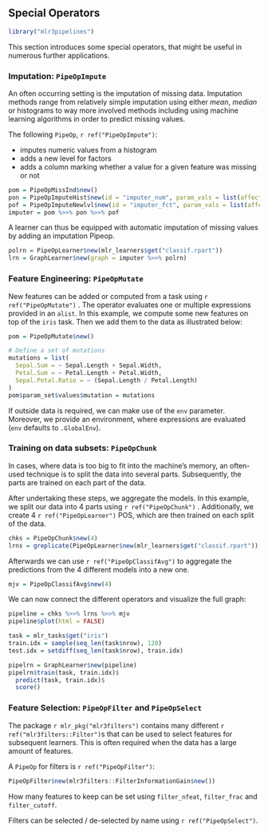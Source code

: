 ## Special Operators {#pipe-special-ops}

```r
library("mlr3pipelines")
```

This section introduces some special operators, that might be useful in numerous further applications.

### Imputation: `PipeOpImpute`

An often occurring setting is the imputation of missing data.
Imputation methods range from relatively simple imputation using either *mean*, *median* or histograms to way more involved methods including using machine learning algorithms in order to predict missing values.

The following `PipeOp`, `r ref("PipeOpImpute")`:

- imputes numeric values from a histogram
- adds a new level for factors
- adds a column marking whether a value for a given feature was missing or not

```r
pom = PipeOpMissInd$new()
pon = PipeOpImputeHist$new(id = "imputer_num", param_vals = list(affect_columns = is.numeric))
pof = PipeOpImputeNewlvl$new(id = "imputer_fct", param_vals = list(affect_columns = is.factor))
imputer = pom %>>% pon %>>% pof
```

A learner can thus be equipped with automatic imputation of missing values by adding an imputation Pipeop.

```r
polrn = PipeOpLearner$new(mlr_learners$get("classif.rpart"))
lrn = GraphLearner$new(graph = imputer %>>% polrn)
```

### Feature Engineering: `PipeOpMutate`

New features can be added or computed from a task using `r ref("PipeOpMutate")` .
The operator evaluates one or multiple expressions provided in an `alist`.
In this example, we compute some new features on top of the `iris` task.
Then we add them to the data as illustrated below:

```r
pom = PipeOpMutate$new()

# Define a set of mutations
mutations = list(
  Sepal.Sum = ~ Sepal.Length + Sepal.Width,
  Petal.Sum = ~ Petal.Length + Petal.Width,
  Sepal.Petal.Ratio = ~ (Sepal.Length / Petal.Length)
)
pom$param_set$values$mutation = mutations
```

If outside data is required, we can make use of the `env` parameter.
Moreover, we provide an environment, where expressions are evaluated (`env` defaults to `.GlobalEnv`).

### Training on data subsets: `PipeOpChunk`

In cases, where data is too big to fit into the machine's memory, an often-used technique is to split the data into several parts.
Subsequently, the parts are trained on each part of the data.

After undertaking these steps, we aggregate the models.
In this example, we split our data into 4 parts using `r ref("PipeOpChunk")` .
Additionally, we create 4 `r ref("PipeOpLearner")`  POS, which are then trained on each split of the data.

```r
chks = PipeOpChunk$new(4)
lrns = greplicate(PipeOpLearner$new(mlr_learners$get("classif.rpart")), 4)
```

Afterwards we can use `r ref("PipeOpClassifAvg")`  to aggregate the predictions from the 4 different models into a new one.

```r
mjv = PipeOpClassifAvg$new(4)
```

We can now connect the different operators and visualize the full graph:

```r
pipeline = chks %>>% lrns %>>% mjv
pipeline$plot(html = FALSE)
```

```r
task = mlr_tasks$get("iris")
train.idx = sample(seq_len(task$nrow), 120)
test.idx = setdiff(seq_len(task$nrow), train.idx)

pipelrn = GraphLearner$new(pipeline)
pipelrn$train(task, train.idx)$
  predict(task, train.idx)$
  score()
```

### Feature Selection: `PipeOpFilter` and `PipeOpSelect`

The package `r mlr_pkg("mlr3filters")` contains many different `r ref("mlr3filters::Filter")`s that can be used to select features for subsequent learners.
This is often required when the data has a large amount of features.


A `PipeOp` for filters is `r ref("PipeOpFilter")`:

```r
PipeOpFilter$new(mlr3filters::FilterInformationGain$new())
```

How many features to keep can be set using `filter_nfeat`, `filter_frac` and `filter_cutoff`.

Filters can be selected / de-selected by name using `r ref("PipeOpSelect")`.

